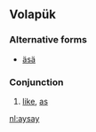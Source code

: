 ==Volapük==

===Alternative forms===
* [[äsä]]

===Conjunction===
{{infl|vo|conjunction}}

# [[like]], [[as]]

[[nl:aysay]]
